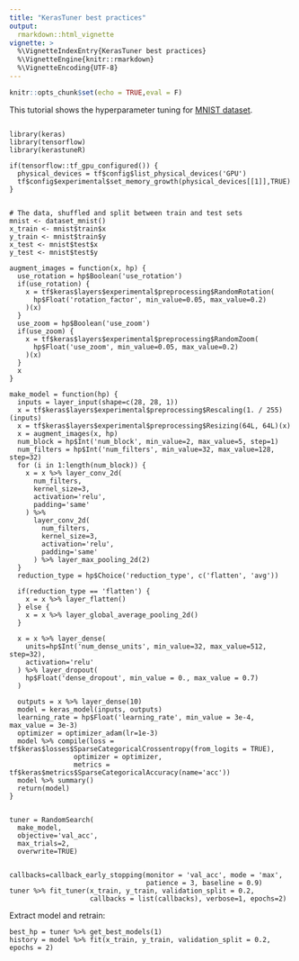 ```yaml
---
title: "KerasTuner best practices"
output:
  rmarkdown::html_vignette
vignette: >
  %\VignetteIndexEntry{KerasTuner best practices}
  %\VignetteEngine{knitr::rmarkdown}
  %\VignetteEncoding{UTF-8}
---
```


```r
knitr::opts_chunk$set(echo = TRUE,eval = F)
```

This tutorial shows the hyperparameter tuning for [MNIST dataset](http://yann.lecun.com/exdb/mnist/).

```

library(keras)
library(tensorflow)
library(kerastuneR)

if(tensorflow::tf_gpu_configured()) {
  physical_devices = tf$config$list_physical_devices('GPU')
  tf$config$experimental$set_memory_growth(physical_devices[[1]],TRUE)
}


# The data, shuffled and split between train and test sets
mnist <- dataset_mnist()
x_train <- mnist$train$x
y_train <- mnist$train$y
x_test <- mnist$test$x
y_test <- mnist$test$y

augment_images = function(x, hp) {
  use_rotation = hp$Boolean('use_rotation')
  if(use_rotation) {
    x = tf$keras$layers$experimental$preprocessing$RandomRotation(
      hp$Float('rotation_factor', min_value=0.05, max_value=0.2)
    )(x)
  }
  use_zoom = hp$Boolean('use_zoom')
  if(use_zoom) {
    x = tf$keras$layers$experimental$preprocessing$RandomZoom(
      hp$Float('use_zoom', min_value=0.05, max_value=0.2)
    )(x)
  }
  x
}

make_model = function(hp) {
  inputs = layer_input(shape=c(28, 28, 1))
  x = tf$keras$layers$experimental$preprocessing$Rescaling(1. / 255)(inputs)
  x = tf$keras$layers$experimental$preprocessing$Resizing(64L, 64L)(x)
  x = augment_images(x, hp)
  num_block = hp$Int('num_block', min_value=2, max_value=5, step=1)
  num_filters = hp$Int('num_filters', min_value=32, max_value=128, step=32)
  for (i in 1:length(num_block)) {
    x = x %>% layer_conv_2d(
      num_filters,
      kernel_size=3,
      activation='relu',
      padding='same'
    ) %>% 
      layer_conv_2d(
        num_filters,
        kernel_size=3,
        activation='relu',
        padding='same'
      ) %>% layer_max_pooling_2d(2)
  }
  reduction_type = hp$Choice('reduction_type', c('flatten', 'avg'))
  
  if(reduction_type == 'flatten') {
    x = x %>% layer_flatten()
  } else {
    x = x %>% layer_global_average_pooling_2d()
  }
  
  x = x %>% layer_dense(
    units=hp$Int('num_dense_units', min_value=32, max_value=512, step=32),
    activation='relu'
  ) %>% layer_dropout(
    hp$Float('dense_dropout', min_value = 0., max_value = 0.7)
  )

  outputs = x %>% layer_dense(10)
  model = keras_model(inputs, outputs)
  learning_rate = hp$Float('learning_rate', min_value = 3e-4, max_value = 3e-3)
  optimizer = optimizer_adam(lr=1e-3)
  model %>% compile(loss = tf$keras$losses$SparseCategoricalCrossentropy(from_logits = TRUE),
                optimizer = optimizer,
                metrics = tf$keras$metrics$SparseCategoricalAccuracy(name='acc'))
  model %>% summary()
  return(model)
}


tuner = RandomSearch(
  make_model,
  objective='val_acc',
  max_trials=2,
  overwrite=TRUE)


callbacks=callback_early_stopping(monitor = 'val_acc', mode = 'max', 
                                  patience = 3, baseline = 0.9)
tuner %>% fit_tuner(x_train, y_train, validation_split = 0.2, 
                    callbacks = list(callbacks), verbose=1, epochs=2)
```

Extract model and retrain:

```
best_hp = tuner %>% get_best_models(1)
history = model %>% fit(x_train, y_train, validation_split = 0.2, epochs = 2)
```


